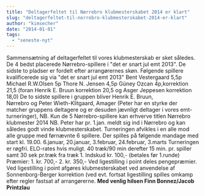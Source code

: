 ```yaml
---
title: "Deltagerfeltet til Nørrebro klubmesterskabet 2014 er klart"
slug: "deltagerfeltet-til-norrebro-klubmesterskabet-2014-er-klart"
author: "kimsecher"
date: "2014-01-01"
tags: 
  - "seneste-nyt"
---
```


Sammensætning af deltagerfeltet til vores klubmesterskab er sket således. De 4 bedst placerede Nørrebro-spillere i "det er snart jul emt 2013". De sidste to pladser er fordelt efter arrangørernes skøn. Følgende spillere kvalificerede sig via "det er snart jul emt 2013" Bent Vestergaard 5,5p Michael R.W.Olsen 5p Thore N. Jensen 4,5p Güney Ozcan 4p,korrektion 21,5 (foran Henrik E. Bruun korrektion 20,5 og Asger Jeppesen korrektion 18,0) De to sidste spillere i gruppen bliver Henrik E. Bruun, Nørrebro og Peter Wieth-Klitgaard, Amager (Peter har en styrke der matcher gruppens deltagere og er desuden jævnligt deltager i vores emt-turneringer), NB. Kun de 5 Nørrebro-spillere kan erhverve titlen Nørrebro klubmester 2014 NB. Peter har pr. 1.jan. meldt sig ind i Nørrebro og kan således godt vinde klubmesterskabet. Turneringen afvikles i en alle mod alle gruppe med førnævnte 6 spillere. Der spilles på følgende mandage med start kl. 19.00. 6.januar, 20.januar, 3.februar, 24.februar, 3.marts Turneringen er røgfri. ELO-rates hvis muligt. 40 træk/90 min derefter 15 min. pr. spiller samt 30 sek pr.træk fra træk 1. Indskud kr. 100,- (betales før 1.runde) Præmier: 1. kr. 700,- 2\. kr. 350,- Ved ligestilling i point deles pengepræmier. Ved ligestilling i point afgøres klubmesterskabet ved anvendelse af Sonnenborg-Berger korrektion (ved evt. fortsat ligestilling spilles omkamp efter regler fastsat af arrangørerne. __Med venlig hilsen __Finn Bonnez/Jacob Printzlau____
